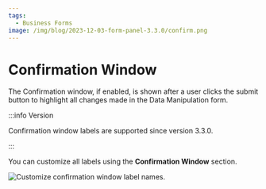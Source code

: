 ```yaml
---
tags:
  - Business Forms
image: /img/blog/2023-12-03-form-panel-3.3.0/confirm.png
---
```



# Confirmation Window

The Confirmation window, if enabled, is shown after a user clicks the submit button to highlight all changes made in the Data Manipulation form.

:::info Version

Confirmation window labels are supported since version 3.3.0.

:::

You can customize all labels using the **Confirmation Window** section.

<Image
  title="Customize confirmation window label names."
  src="/img/blog/2023-12-03-form-panel-3.3.0/confirm.png"
/>
